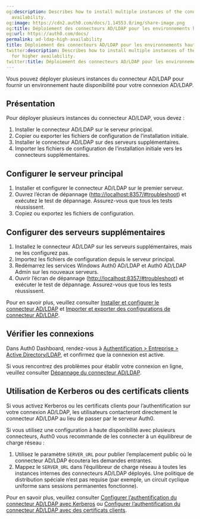 ```yaml
---
og:description: Describes how to install multiple instances of the connector for higher
  availability.
og:image: https://cdn2.auth0.com/docs/1.14553.0/img/share-image.png
og:title: Déploiement des connecteurs AD/LDAP pour les environnements haute disponibilité
og:url: https://auth0.com/docs/
permalink: ad-ldap-high-availability
title: Déploiement des connecteurs AD/LDAP pour les environnements haute disponibilité
twitter:description: Describes how to install multiple instances of the connector
  for higher availability.
twitter:title: Déploiement des connecteurs AD/LDAP pour les environnements haute disponibilité
---
```


Vous pouvez déployer plusieurs instances du connecteur AD/LDAP pour fournir un environnement haute disponibilité pour votre connexion AD/LDAP.

## Présentation

Pour déployer plusieurs instances du connecteur AD/LDAP, vous devez :

1. Installer le connecteur AD/LDAP sur le serveur principal.
2. Copier ou exporter les fichiers de configuration de l’installation initiale.
3. Installer le connecteur AD/LDAP sur des serveurs supplémentaires.
4. Importer les fichiers de configuration de l’installation initiale vers les connecteurs supplémentaires.

## Configurer le serveur principal

1. Installer et configurer le connecteur AD/LDAP sur le premier serveur.
2. Ouvrez l’écran de dépannage ([http://localhost:8357/#troubleshoot](http://localhost:8357/#troubleshoot)) et exécutez le test de dépannage. Assurez-vous que tous les tests réussissent.
3. Copiez ou exportez les fichiers de configuration.

## Configurer des serveurs supplémentaires

1. Installez le connecteur AD/LDAP sur les serveurs supplémentaires, mais ne les configurez pas.
2. Importez les fichiers de configuration depuis le serveur principal.
3. Redémarrez les services Windows Auth0 AD/LDAP et Auth0 AD/LDAP Admin sur les nouveaux serveurs.
4. Ouvrir l’écran de dépannage ([http://localhost:8357/#troubleshoot](http://localhost:8357/#troubleshoot)) et exécuter le test de dépannage. Assurez-vous que tous les tests réussissent.

Pour en savoir plus, veuillez consulter [Installer et configurer le connecteur AD/LDAP](/extensions/ad-ldap-connector/install-configure-ad-ldap-connector) et [Importer et exporter des configurations de connecteur AD/LDAP](/extensions/ad-ldap-connector/import-export-ad-ldap-connector-configs).

## Vérifier les connexions

Dans Auth0 Dashboard, rendez-vous à [Authentification > Entreprise > Active Directory/LDAP](https://manage.auth0.com/#/connections/enterprise/ad), et confirmez que la connexion est active.

Si vous rencontrez des problèmes pour établir votre connexion en ligne, veuillez consulter [Dépannage du connecteur AD/LDAP](/troubleshoot/troubleshoot-integration-and-extensibility/troubleshoot-ad-ldap-connector).

## Utilisation de Kerberos ou des certificats clients

Si vous activez Kerberos ou les certificats clients pour l’authentification sur votre connexion AD/LDAP, les utilisateurs contacteront directement le connecteur AD/LDAP au lieu de passer par le serveur Auth0.

Si vous utilisez une configuration à haute disponibilité avec plusieurs connecteurs, Auth0 vous recommande de les connecter à un équilibreur de charge réseau :

1. Utilisez le paramètre `SERVER_URL` pour publier l’emplacement public où le connecteur AD/LDAP écoutera les demandes entrantes.
2. Mappez le `SERVER_URL` dans l’équilibreur de charge réseau à toutes les instances internes des connecteurs AD/LDAP déployés. Une politique de distribution spéciale n’est pas requise (par exemple, un circuit cyclique uniforme sans sessions permanentes fonctionne).

Pour en savoir plus, veuillez consulter [Configurer l’authentification du connecteur AD/LDAP avec Kerberos](/extensions/ad-ldap-connector/configure-ad-ldap-connector-with-kerberos) ou [Configurer l’authentification du connecteur AD/LDAP avec des certificats clients](/extensions/ad-ldap-connector/configure-ad-ldap-connector-client-certificates).